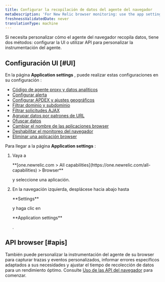```yaml
---
title: Configurar la recopilación de datos del agente del navegador
metaDescription: 'For New Relic browser monitoring: use the app settings page to configure the agent type and deployment method.'
freshnessValidatedDate: never
translationType: machine
---
```


Si necesita personalizar cómo el agente del navegador recopila datos, tiene dos métodos: configurar la UI o utilizar API para personalizar la instrumentación del agente.

## Configuración UI [#UI]

En la página <DNT>**Application settings**</DNT> , puede realizar estas configuraciones en su configuración <InlinePopover type="browser"/>:

* [Código de agente proxy y datos analíticos](/docs/browser/new-relic-browser/configuration/proxy-agent-requests/)
* [Configurar alerta](/docs/browser/new-relic-browser/configuration/view-browser-apps-alert-information/)
* [Configurar APDEX y ajustes geográficos](/docs/browser/new-relic-browser/configuration/browser-settings-ui-options-apdex-geography/#apdex-settings)
* [Filtrar dominio y subdominio](/docs/browser/new-relic-browser/configuration/monitor-or-block-specific-domains-subdomains/)
* [Filtrar solicitudes AJAX](/docs/browser/new-relic-browser/configuration/filter-ajax-request-events/)
* [Agrupar datos por patrones de URL](/docs/browser/new-relic-browser/configuration/group-browser-metrics-urls/)
* [Ofuscar datos](/docs/browser/new-relic-browser/configuration/obfuscate-browser-agent-data/)
* [Cambiar el nombre de las aplicaciones browser](/docs/browser/new-relic-browser/configuration/rename-browser-apps/)
* [Deshabilitar el monitoreo del navegador](/docs/browser/new-relic-browser/installation/disable-browser-monitoring/)
* [Eliminar una aplicación browser](/docs/apm/new-relic-apm/maintenance/remove-applications-new-relic/#remove)

Para llegar a la página <DNT>**Application settings**</DNT> :

1. Vaya a

   <DNT>
     **[one.newrelic.com > All capabilities](https://one.newrelic.com/all-capabilities) > Browser**
   </DNT>

   y seleccione una aplicación.

2. En la navegación izquierda, desplácese hacia abajo hasta

   <DNT>
     **Settings**
   </DNT>

   y haga clic en

   <DNT>
     **Application settings**
   </DNT>

   .

## API browser [#apis]

También puede personalizar la instrumentación del agente de su browser para capturar trazas y eventos personalizados, informar errores específicos adaptados a sus necesidades y ajustar el tiempo de recolección de datos para un rendimiento óptimo. Consulte [Uso de las API del navegador](/docs/browser/new-relic-browser/browser-apis/using-browser-apis/) para comenzar.
